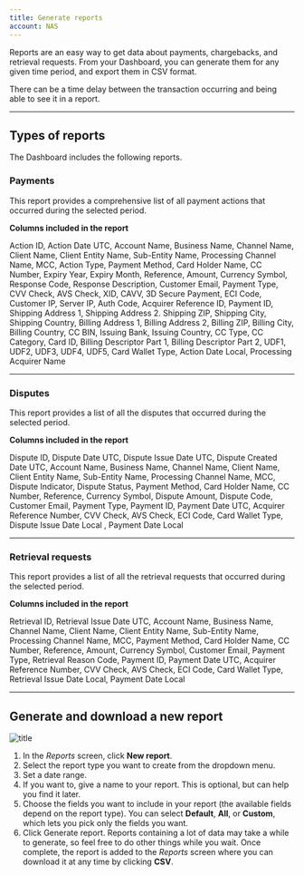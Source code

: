 ```yaml
---
title: Generate reports
account: NAS
---
```


Reports are an easy way to get data about payments, chargebacks, and retrieval requests. From your Dashboard, you can generate them for any given time period, and export them in CSV format.

<TipBox variant='note'>

There can be a time delay between the transaction occurring and being able to see it in a report.

</TipBox>

---

## Types of reports

The Dashboard includes the following reports.

### Payments

This report provides a comprehensive list of all payment actions that occurred during the selected period.

**Columns included in the report**

Action ID, Action Date UTC, Account Name, Business Name, Channel Name, Client Name, Client Entity Name, Sub-Entity Name, Processing Channel Name, MCC, Action Type, Payment Method, Card Holder Name, CC Number, Expiry Year, Expiry Month, Reference, Amount, Currency Symbol, Response Code, Response Description, Customer Email, Payment Type, CVV Check, AVS Check, XID, CAVV, 3D Secure Payment, ECI Code, Customer IP, Server IP, Auth Code, Acquirer Reference ID, Payment ID, Shipping Address 1, Shipping Address 2. Shipping ZIP, Shipping City, Shipping Country, Billing Address 1, Billing Address 2, Billing ZIP, Billing City, Billing Country, CC BIN, Issuing Bank, Issuing Country, CC Type, CC Category, Card ID, Billing Descriptor Part 1, Billing Descriptor Part 2, UDF1, UDF2, UDF3, UDF4, UDF5, Card Wallet Type, Action Date Local, Processing Acquirer Name

---

### Disputes

This report provides a list of all the disputes that occurred during the selected period.

**Columns included in the report**

Dispute ID, Dispute Date UTC, Dispute Issue Date UTC, Dispute Created Date UTC, Account Name, Business Name, Channel Name, Client Name, Client Entity Name, Sub-Entity Name, Processing Channel Name, MCC, Dispute Indicator, Dispute Status, Payment Method, Card Holder Name, CC Number, Reference, Currency Symbol, Dispute Amount, Dispute Code, Customer Email, Payment Type, Payment ID, Payment Date UTC, Acquirer Reference Number, CVV Check, AVS Check, ECI Code, Card Wallet Type, Dispute Issue Date Local , Payment Date Local

---

### Retrieval requests

This report provides a list of all the retrieval requests that occurred during the selected period.

**Columns included in the report**

Retrieval ID, Retrieval Issue Date UTC, Account Name, Business Name, Channel Name, Client Name, Client Entity Name, Sub-Entity Name, Processing Channel Name, MCC, Payment Method, Card Holder Name, CC Number, Reference, Amount, Currency Symbol, Customer Email, Payment Type, Retrieval Reason Code, Payment ID, Payment Date UTC, Acquirer Reference Number, CVV Check, AVS Check, ECI Code, Card Wallet Type, Retrieval Issue Date Local, Payment Date Local

---

## Generate and download a new report

![title](/NAS/Dashboard/Generate_reports/report_date_filter.png)

1. In the *Reports* screen, click **New report**.
2. Select the report type you want to create from the dropdown menu.
3. Set a date range.
4. If you want to, give a name to your report. This is optional, but can help you find it later.
5. Choose the fields you want to include in your report (the available fields depend on the report type). You can select **Default**, **All**, or **Custom**, which lets you pick only the fields you want.
6. Click Generate report. Reports containing a lot of data may take a while to generate, so feel free to do other things while you wait. Once complete, the report is added to the *Reports* screen where you can download it at any time by clicking **CSV**.


